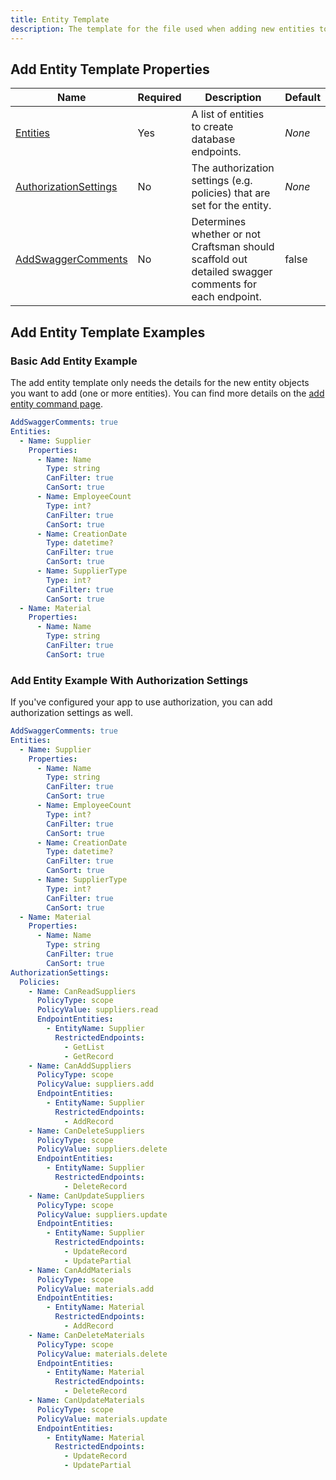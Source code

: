 ```yaml
---
title: Entity Template
description: The template for the file used when adding new entities to a web API using the `add:entity` command.
---
```


## Add Entity Template Properties

| Name       | Required | Description                                                         | Default                          |
| ---------- | -------- | ------------------------------------------------------------------- | -------------------------------- |
| [Entities](/docs/entities)        | Yes      | A list of entities to create database endpoints. | *None*   |
| [AuthorizationSettings](/docs/authorization-settings)        | No      | The authorization settings (e.g. policies) that are set for the entity. | *None*   |
| [AddSwaggerComments](/docs/swagger#add-swagger-comments-property) | No       | Determines whether or not Craftsman should scaffold out detailed swagger comments for each endpoint.| false  |

## Add Entity Template Examples

### Basic Add Entity Example
The add entity template only needs the details for the new entity objects you want to add (one or more entities). You can find more details on the [add entity command page](/docs/add-entity).

```yaml
AddSwaggerComments: true
Entities:
  - Name: Supplier
    Properties:
      - Name: Name
        Type: string
        CanFilter: true
        CanSort: true
      - Name: EmployeeCount
        Type: int?
        CanFilter: true
        CanSort: true
      - Name: CreationDate
        Type: datetime?
        CanFilter: true
        CanSort: true
      - Name: SupplierType
        Type: int?
        CanFilter: true
        CanSort: true
  - Name: Material
    Properties:
      - Name: Name
        Type: string
        CanFilter: true
        CanSort: true
```

### Add Entity Example With Authorization Settings
If you've configured your app to use authorization, you can add authorization settings as well.

```yaml
AddSwaggerComments: true
Entities:
  - Name: Supplier
    Properties:
      - Name: Name
        Type: string
        CanFilter: true
        CanSort: true
      - Name: EmployeeCount
        Type: int?
        CanFilter: true
        CanSort: true
      - Name: CreationDate
        Type: datetime?
        CanFilter: true
        CanSort: true
      - Name: SupplierType
        Type: int?
        CanFilter: true
        CanSort: true
  - Name: Material
    Properties:
      - Name: Name
        Type: string
        CanFilter: true
        CanSort: true
AuthorizationSettings:
  Policies:
    - Name: CanReadSuppliers
      PolicyType: scope
      PolicyValue: suppliers.read
      EndpointEntities:
        - EntityName: Supplier
          RestrictedEndpoints:
            - GetList
            - GetRecord
    - Name: CanAddSuppliers
      PolicyType: scope
      PolicyValue: suppliers.add
      EndpointEntities:
        - EntityName: Supplier
          RestrictedEndpoints:
            - AddRecord
    - Name: CanDeleteSuppliers
      PolicyType: scope
      PolicyValue: suppliers.delete
      EndpointEntities:
        - EntityName: Supplier
          RestrictedEndpoints:
            - DeleteRecord
    - Name: CanUpdateSuppliers
      PolicyType: scope
      PolicyValue: suppliers.update
      EndpointEntities:
        - EntityName: Supplier
          RestrictedEndpoints:
            - UpdateRecord
            - UpdatePartial
    - Name: CanAddMaterials
      PolicyType: scope
      PolicyValue: materials.add
      EndpointEntities:
        - EntityName: Material
          RestrictedEndpoints:
            - AddRecord
    - Name: CanDeleteMaterials
      PolicyType: scope
      PolicyValue: materials.delete
      EndpointEntities:
        - EntityName: Material
          RestrictedEndpoints:
            - DeleteRecord
    - Name: CanUpdateMaterials
      PolicyType: scope
      PolicyValue: materials.update
      EndpointEntities:
        - EntityName: Material
          RestrictedEndpoints:
            - UpdateRecord
            - UpdatePartial
```